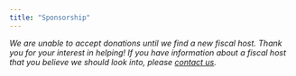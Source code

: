```yaml
---
title: "Sponsorship"
---
```


*We are unable to accept donations until we find a new fiscal host.*
*Thank you for your interest in helping!*
*If you have information about a fiscal host that you believe we should look into, please [contact us](mailto:rfordatasci@gmail.com).*
